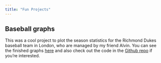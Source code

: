 ```yaml
---
title: "Fun Projects"
---
```


## Baseball graphs

This was a cool project to plot the season statistics for the Richmond Dukes baseball team in London, who are managed by my friend Alvin. You can see the finished graphs [here](https://www.alvinmichael.com/baseball/richmond-dukes-2022-season-in-review) and also check out the code in the [Github repo](https://github.com/joeshaw824/richmond_dukes_baseball) if you're interested.




